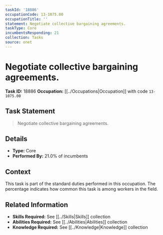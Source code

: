 ```yaml
---
taskId: '18886'
occupationCode: 13-1075.00
occupationTitle: ''
statement: Negotiate collective bargaining agreements.
taskType: Core
incumbentsResponding: 21
collection: Tasks
source: onet
---
```

# Negotiate collective bargaining agreements.

**Task ID:** 18886
**Occupation:** [[../Occupations|Occupation]] with code `13-1075.00`

## Task Statement

> Negotiate collective bargaining agreements.

## Details

- **Type:** Core
- **Performed By:** 21.0% of incumbents

## Context

This task is part of the standard duties performed in this occupation. The percentage indicates how common this task is among workers in the field.

## Related Information

- **Skills Required:** See [[../Skills|Skills]] collection
- **Abilities Required:** See [[../Abilities|Abilities]] collection
- **Knowledge Required:** See [[../Knowledge|Knowledge]] collection
